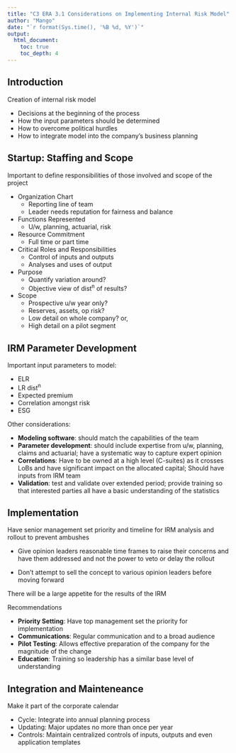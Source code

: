 ```yaml
---
title: "C3 ERA 3.1 Considerations on Implementing Internal Risk Model"
author: "Mango"
date: "`r format(Sys.time(), '%B %d, %Y')`"
output: 
  html_document:
    toc: true
    toc_depth: 4
---
```


## Introduction

Creation of internal risk model

* Decisions at the beginning of the process
* How the input parameters should be determined
* How to overcome political hurdles
* How to integrate model into the company's business planning

## Startup: Staffing and Scope

Important to define responsibilities of those involved and scope of the project

* Organization Chart
    * Reporting line of team
    * Leader needs reputation for fairness and balance
* Functions Represented
    * U/w, planning, actuarial, risk
* Resource Commitment
    * Full time or part time
* Critical Roles and Responsibilities
    * Control of inputs and outputs
    * Analyses and uses of output
* Purpose
    * Quantify variation around?
    * Objective view of dist^n^ of results?
* Scope
    * Prospective u/w year only?
    * Reserves, assets, op risk?
    * Low detail on whole company? or,
    * High detail on a pilot segment
    
## IRM Parameter Development

Important input parameters to model:

* ELR
* LR dist^n^
* Expected premium
* Correlation amongst risk
* ESG

Other considerations:

* **Modeling software**: should match the capabilities of the team
* **Parameter development**: should include expertise from u/w, planning, claims and actuarial; have a systematic way to capture expert opinion
* **Correlations**: Have to be owned at a high level (C-suites) as it crosses LoBs and have significant impact on the allocated capital; Should have inputs from IRM team
* **Validation**: test and validate over extended period; provide training so that interested parties all have a basic understanding of the statistics

## Implementation

Have senior management set priority and timeline for IRM analysis and rollout to prevent ambushes

* Give opinion leaders reasonable time frames to raise their concerns and have them addressed and not the power to veto or delay the rollout

* Don't attempt to sell the concept to various opinion leaders before moving forward

There will be a large appetite for the results of the IRM

Recommendations

* **Priority Setting**: Have top management set the priority for implementation
* **Communications**: Regular communication and to a broad audience
* **Pilot Testing**: Allows effective preparation of the company for the magnitude of the change
* **Education**: Training so leadership has a similar base level of understanding

## Integration and Mainteneance

Make it part of the corporate calendar

* Cycle: Integrate into annual planning process
* Updating: Major updates no more than once per year
* Controls: Maintain centralized controls of inputs, outputs and even application templates